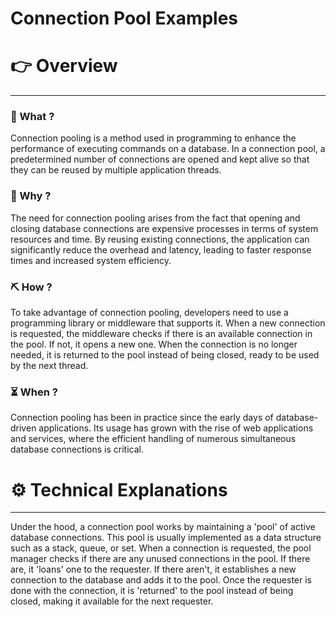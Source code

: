 # Connection Pool Examples


# 👉 Overview

---

### 👀 What ?

Connection pooling is a method used in programming to enhance the performance of executing commands on a database. In a connection pool, a predetermined number of connections are opened and kept alive so that they can be reused by multiple application threads.


### 🧐 Why ?

The need for connection pooling arises from the fact that opening and closing database connections are expensive processes in terms of system resources and time. By reusing existing connections, the application can significantly reduce the overhead and latency, leading to faster response times and increased system efficiency.


### ⛏️ How ?

To take advantage of connection pooling, developers need to use a programming library or middleware that supports it. When a new connection is requested, the middleware checks if there is an available connection in the pool. If not, it opens a new one. When the connection is no longer needed, it is returned to the pool instead of being closed, ready to be used by the next thread.


### ⏳ When ?

Connection pooling has been in practice since the early days of database-driven applications. Its usage has grown with the rise of web applications and services, where the efficient handling of numerous simultaneous database connections is critical.


# ⚙️ Technical Explanations

---

Under the hood, a connection pool works by maintaining a 'pool' of active database connections. This pool is usually implemented as a data structure such as a stack, queue, or set. When a connection is requested, the pool manager checks if there are any unused connections in the pool. If there are, it 'loans' one to the requester. If there aren't, it establishes a new connection to the database and adds it to the pool. Once the requester is done with the connection, it is 'returned' to the pool instead of being closed, making it available for the next requester.
